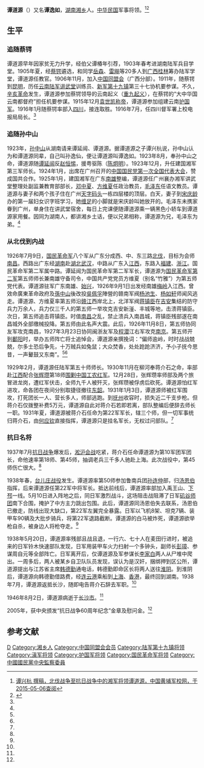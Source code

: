 '''谭道源'''（{{bd|1887年||1946年|}}）又名'''谭逸如'''，[[湖南|湖南]][[湘乡|湘乡]]人。[[中华民国|中华民国]]军事将领。<ref name=zghp>[http://www.hoplite.cn/Templates/hpjhkz0053.html 谭兴杭 撰稿，北伐战争至抗日战争中的湘军将领谭道源，中国黄埔军校网，于2015-05-06查阅]</ref><ref name=sgms>{{Cite web |url=http://www.sgmsw.cn/html/2013/shaoguan_0419/237502.html |title=谭道源后人到韶关南雄寻找将军足迹，韶关民声网，2013-04-19 |accessdate=2015-05-05 |archive-date=2016-03-04 |archive-url=https://web.archive.org/web/20160304131857/http://www.sgmsw.cn/html/2013/shaoguan_0419/237502.html |dead-url=yes }}</ref>

==生平==
===追随蔡锷===
谭道源早年因家贫无力升学，经伯父谭椿年引荐，1903年春考进湖南陆军兵目学堂。1905年夏，经[[蔡锷|蔡锷]]遴选，和同学[[岳森|岳森]]、[[雷飚|雷飚]]等20多人到[[廣西省_(清)|广西]][[桂林|桂林]]筹办陆军学堂，谭道源任教官。1906年11月，加入[[中国同盟会|中国同盟会]]（广西分部）。1911年，随蔡锷到[[昆明|昆明]]，历任[[云南陆军讲武堂|云南陆军讲武堂]]训练员、[[陆军第十九镇|新军第十九镇]]第三十七协机要参谋。不久，[[辛亥革命|辛亥革命]]发生，谭道源参加蔡锷领导的云南起义（[[重九起义|重九起义]]），在蔡锷的“大中华国云南都督府”担任机要参谋。1915年12月[[袁世凯称帝|袁世凯称帝]]，谭道源参加组建云南[[护国军|护国军]]。1916年1月随蔡锷率部入[[四川省_(中華民國)|四川]]，接连取胜。1916年7月，任四川督军署上校电报局局长。<ref name=zghp/>

===追随孙中山===
1923年，[[孙中山|孙中山]]从湖南请来谭延闿、谭道源。据谭道源之子谭兴杭说，孙中山认为和谭道源同辈，自己叫孙逸仙，便让谭道源叫谭逸如。1923年8月，奉孙中山之命，谭道源随[[谭延闿|谭延闿]]反[[赵恒惕|赵恒惕]]，援粤驱陈（[[陈炯明|陈炯明]]）。1923年12月，升任建国湘军第三军师长。1924年1月，出席在广州召开的[[中国国民党第一次全国代表大会|中国国民党第一次全国代表大会]]，赞成国共合作。1925年1月，建国湘军在广东[[南雄|南雄]]整编，谭道源任广州襄办湘军讲武堂整理处副监兼教育部部长，[[邓中夏|邓中夏]]、[[方维夏|方维夏]]任政治教员，[[毛泽东|毛泽东]]任语文教员。谭道源与妻子和两个孩子住在广州[[天字码头|天字码头]]一栋四层楼的顶层。白天，妻子到[[宋庆龄|宋庆龄]]办的第一届妇女识字班学习，她[[缠足|缠足]]的小脚就是宋庆龄叫她放开的。毛泽东未携家眷到广州，单身住在讲武堂宿舍，每日上完课便随谭道源乘一辆黑色小轿车到谭道源家用餐。因同为湖南人，都讲湘乡土话，便以兄弟相称，谭道源为兄，毛泽东为弟。<ref name=zghp/>

===从北伐到内战===
1926年7月9日，[[国民革命军|国民革命军]]八个军从广东分成西、中、东三路[[國民革命軍北伐|北伐]]，目标为会师[[南昌|南昌]]。西路出广东经[[湖南省_(中華民國)|湖南]]赴[[湖北省_(中華民國)|湖北]][[武汉|武汉]]，中路从广东入[[江西省_(中華民國)|江西]]，东路入[[金馬地區|福建]]、[[浙江省_(中華民國)|浙江]]。国民革命军第二军属中路。谭延闿为国民革命军第二军军长，谭道源为[[国民革命军第二军|国民革命军第二军]]第五师师长兼南雄守备司令，中国共产党党员方维夏（别名“竹雅”）为第五师党代表。谭道源驻军广东南雄、[[始兴县|始兴]]，1926年9月1日出发经南雄[[梅岭鎮|梅岭]]入江西。曾效命廣東革命政府及[[孫中山|孫中山]]後改投[[吳佩孚|吳佩孚]]陣營的赣南军阀[[杨池生|杨池生]]、[[杨如轩|杨如轩]]师闻风逃走。谭道源、方维夏率第五师沿[[赣江|赣江]]西岸北上，北洋军阀[[蒋镇臣|蒋镇臣]]在[[吉安市|吉安]]集结的防守兵力万余人，兵力仅三千人的第五师一举攻克吉安新滏、丰城等地，击溃蒋镇臣。次日，第五师追击蒋镇臣。时值[[南昌|南昌]]之乱，禁止溃兵入南昌城，蒋镇臣残部遂在南昌城外全部缴械投降。第五师由此名声大震。此后，1926年11月8日，第五师协同友军攻克南昌，1927年3月23日协同闽浙友军及[[程潜|程潜]]江右军攻克[[南京市_(中華民國)|南京]]。第五师开到[[鄱阳|鄱阳]]时，举办五师阵亡将士追悼会，谭道源亲撰挽词：“偏师逾岭，时时战战兢兢，尔多士恐后争先，十万贼兵如兔鼠；大众焚香，处处跄跄济济，予小子抚今思昔，一声鼙鼓又东南”。<ref name=zghp/><ref name=sgms/>

1929年2月，谭道源任陆军第五十师师长。1930年11月在柳河奉蒋介石之命，率部赴[[江西省_(中華民國)|江西]]配合[[张辉瓒|张辉瓒]]第18师[[中国共产党第一次反围剿战争|围剿]][[中国工农红军|中国工农红军]]。12月28日，张辉瓒率师部及两个旅冒进龙岗，遭红军伏击，全师九千人被歼灭，张辉瓒被俘虏后砍死。谭道源怕红军进攻，命各团在夜间分别取捷径撤往[[东韶乡|东韶]]。1931年1月3日，谭道源师被红军围攻，打死团长一人、营长多人，师部逃跑。到[[抚州|抚州]]收容时，损失近二千支步枪。但蒋介石仅拨整补费5万元，谭道源自此对蒋介石若即若离，部队整编后便辞去师长一职。1931年夏，谭道源被蒋介石任命为第22军军长，辖三个师，但一切军事统归蒋介石，由[[何应钦|何应钦]]直接指挥，谭道源只是挂名军长，无权过问部队。<ref name=zghp/>

===抗日名将===
1937年7月[[抗日战争|抗日战争]]爆发后，[[淞沪会战|淞沪会战]]吃紧，蒋介石任命谭道源为第10军团军团长，命他速率第18师、第45师，抽调老兵三千多人驰赴上海。此次战役中，第45师伤亡很大。<ref name=zghp/>

1938年春，[[台儿庄战役|台儿庄战役]]发生。谭道源率第50师参加鲁南兵团[[孙连仲|孙连仲]]部，归[[汤恩伯|汤恩伯]]指挥，后来谭道源任第22军中将军长。抵达前线后，谭道源率部加入禹王山、[[下邳|下邳]]一线。5月10日进入阵地之后，同日军激烈战斗，这场阻击战阻滞了日军[[第10師團|矶谷师团]]南下合围，掩护了中方主力跳出包围。此后，谭道源同汤恩伯失去联系，汤恩伯已撤走，防线出现大缺口，第22军左翼完全暴露。日军以飞机8架、坦克7辆、装甲车90辆及大批步骑兵，将第22军退路截断。谭道源的白马被炸死，谭道源欲举枪自杀，被身边人将枪夺走。<ref name=zghp/>

1938年5月20日，谭道源率残部且战且退，一行六、七十人在麦田行进时，被追来的日军铃木快速部队发现，日军用装甲车火力扫射一个多钟头，副师长[[彭璋_(1891年)|彭璋]]、参谋周自元等全部阵亡。日军离开后，仅谭道源及军参谋长[[李家白|李家白]]两人从尸堆中爬出。一周多后，两人被某乡自卫队队员发现，误认为是汉奸，捆绑押到区公所，谭道源提出与江苏省主席[[韩德勤|韩德勤]]通电话，韩德勤即命区长将两人送往[[淮阴县|淮阴]]。到淮阴后，谭道源向韩德勤借路费，经[[连云港|连云港]]乘船到[[上海市_(中華民國)|上海]]、[[英屬香港|香港]]，最终回到湖南。1938年7月，谭道源返抵长沙，随即电告蒋介石辞去军职。<ref name=zghp/>

1946年8月2日，谭道源病逝于[[长沙市|长沙市]]。<ref name=zghp/>

2005年，获中央颁发“抗日战争60周年纪念”金章及慰问金。<ref name=sgms/>

==参考文献==
{{reflist}}

{{DEFAULTSORT:Tan谭}}
[[Category:谭姓|D]]
[[Category:湘乡人|Category:湘乡人]]
[[Category:中国同盟会会员|Category:中国同盟会会员]]
[[Category:陆军第十九镇将领|Category:陆军第十九镇将领]]
[[Category:滇军将领|Category:滇军将领]]
[[Category:护国军将领|Category:护国军将领]]
[[Category:国民革命军将领|Category:国民革命军将领]]
[[Category:中國國民黨中央監察委員|Category:中國國民黨中央監察委員]]